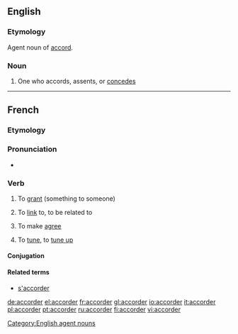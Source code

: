 ==English==

===Etymology===
Agent noun of [[accord]].

===Noun===
{{en-noun}}

# {{rare}} One who accords, assents, or [[concedes]]

[[Category:English agent nouns]]

----
==French==

===Etymology===
{{suffix|lang=fr|accord|er}}

===Pronunciation===
* {{audio|Fr-accorder.ogg|Audio}}

===Verb===
{{fr-verb}}

# {{transitive}} To [[grant]] (something to someone)
# To [[link]] to, to be related to
# {{grammar|lang=fr}} To make [[agree]]
# {{music|lang=fr}} To [[tune]], to [[tune up]]

====Conjugation====
{{fr-conj-er|accord|avoir}}

====Related terms====
*[[s'accorder]]

[[de:accorder]]
[[el:accorder]]
[[fr:accorder]]
[[gl:accorder]]
[[io:accorder]]
[[it:accorder]]
[[pl:accorder]]
[[pt:accorder]]
[[ru:accorder]]
[[fi:accorder]]
[[vi:accorder]]